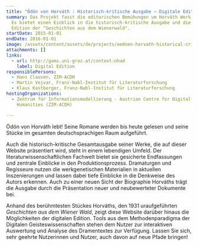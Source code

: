 ```yaml
---
title: "Ödön von Horváth : Historisch-kritische Ausgabe – Digitale Edition"
summary: Das Projekt fasst die editorischen Bemühungen um Horváth Werk zusammen.
  Es bietet einen Einblick in die historisch-kritische Ausgabe und die digitale
  Edition der "Geschichten aus dem Wienerwald".
startDate: 2015-01-01
endDate: 2016-01-01
image: /assets/content/assets/de/projects/oedoen-horvath-historical-critical-edition-digital-edition/horvath.png
attachments: []
links:
  - url: http://gams.uni-graz.at/context:ohad
    label: Digital Edition
responsiblePersons:
  - Hans Clausen, ZIM-ACDH
  - Martin Vejvar, Franz-Nabl-Institut für Literaturforschung
  - Klaus Kastberger, Franz-Nabl-Institut für Literaturforschung
hostingOrganizations:
  - Zentrum für Informationsmodellierung - Austrian Centre for Digital
    Humanities (ZIM-ACDH)

---
```

Ödön von Horváth lebt! Seine Romane werden bis heute gelesen und seine Stücke im gesamten deutschsprachigen Raum aufgeführt.

Auch die historisch-kritische Gesamtausgabe seiner Werke, die auf dieser Website präsentiert wird, steht in einem lebendigen Umfeld. Der literaturwissenschaftlichen Fachwelt bietet sie gesicherte Endfassungen und zentrale Einblicke in den Produktionsprozess. Dramaturgen und Regisseure nutzen die werkgenetischen Materialien in aktuellen Inszenierungen und lassen dabei tiefe Einblicke in die Denkweise des Autors erkennen. Auch zu einer neuen Sicht der Biographie Horváths trägt die Ausgabe durch die Präsentation neuer und neubewerteter Dokumente bei.

Anhand des berühmtesten Stückes Horváths, den 1931 uraufgeführten _Geschichten aus dem Wiener Wald_, zeigt diese Website darüber hinaus die Möglichkeiten der digitalen Edition. Tools aus dem Methodenparadigma der Digitalen Geisteswissenschaften stehen dem Nutzer zur interaktiven Auswertung und Analyse des Dramentextes zur Verfügung. Lassen Sie sich, sehr geehrte Nutzerinnen und Nutzer, auch davon auf neue Pfade bringen!
